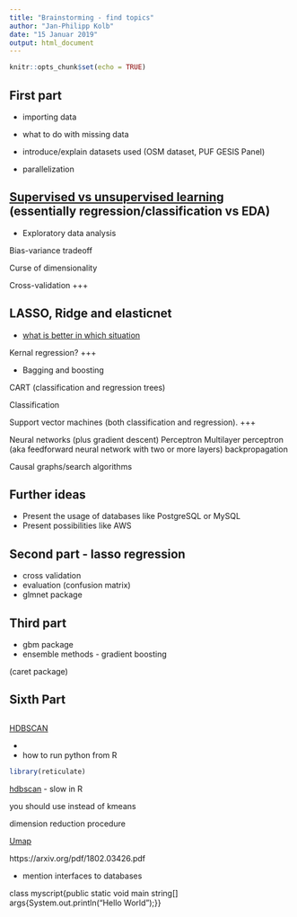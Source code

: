 ```yaml
---
title: "Brainstorming - find topics"
author: "Jan-Philipp Kolb"
date: "15 Januar 2019"
output: html_document
---
```


```r
knitr::opts_chunk$set(echo = TRUE)
```


## First part

- importing data

- what to do with missing data
- introduce/explain datasets used (OSM dataset, PUF GESIS Panel)
- parallelization



## [Supervised vs unsupervised learning](https://towardsdatascience.com/supervised-vs-unsupervised-learning-14f68e32ea8d) (essentially regression/classification vs EDA)

- Exploratory data analysis



Bias-variance tradeoff

Curse of dimensionality

Cross-validation +++

## LASSO, Ridge and elasticnet

- [what is better in which situation](https://web.stanford.edu/~hastie/StatLearnSparsity_files/SLS_corrected_1.4.16.pdf)

Kernal regression? +++

- Bagging and boosting 


CART (classification and regression trees)

Classification

Support vector machines (both classification and regression). +++

Neural networks (plus gradient descent)
       Perceptron
       Multilayer perceptron (aka  feedforward neural network with two or more layers)
       backpropagation

Causal graphs/search algorithms


<!--
https://www.r-bloggers.com/automated-dashboard-for-classification-neural-network-in-r/

-->


## Further ideas

- Present the usage of databases like PostgreSQL or MySQL
- Present possibilities like AWS






## Second part - lasso regression

- cross validation
- evaluation (confusion matrix)
- glmnet package


## Third part

- gbm package
- ensemble methods - gradient boosting

(caret package)

## Sixth Part

[](http://blog.conceptnet.io/posts/2017/how-to-make-a-racist-ai-without-really-trying/)


## 

[HDBSCAN](https://cran.r-project.org/web/packages/dbscan/vignettes/hdbscan.html)

<!--
better implemented in python
-->

- 


- how to run python from R

```r
library(reticulate)
```


[hdbscan](https://pypi.org/project/hdbscan/) - slow in R

you should use instead of kmeans


dimension reduction procedure

[Umap](https://github.com/lmcinnes/umap)

https://arxiv.org/pdf/1802.03426.pdf

<!--
Bescheid sagen, dass Python auf den Rechnern installiert sein sollte
-->

- mention interfaces to databases



class myscript{public static void main string[] args{System.out.println("Hello World");}}




